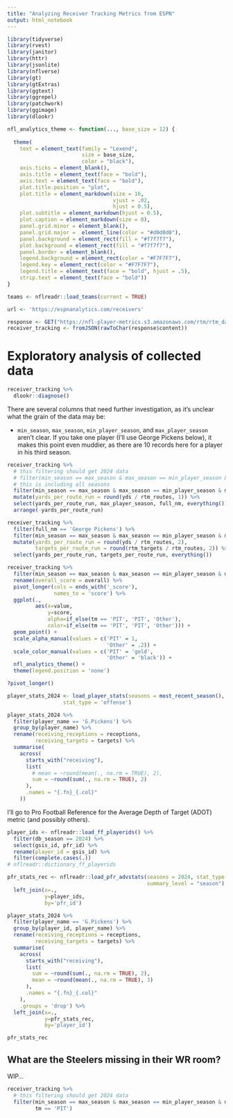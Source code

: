 ```yaml
---
title: "Analyzing Receiver Tracking Metrics from ESPN"
output: html_notebook
---
```


```r
library(tidyverse)
library(rvest)
library(janitor)
library(httr)
library(jsonlite)
library(nflverse)
library(gt)
library(gtExtras)
library(ggtext)
library(ggrepel)
library(patchwork)
library(ggimage)
library(dlookr)
```

```r
nfl_analytics_theme <- function(..., base_size = 12) {
  
  theme(
    text = element_text(family = "Lexend",
                        size = base_size,
                        color = "black"),
    axis.ticks = element_blank(),
    axis.title = element_text(face = "bold"),
    axis.text = element_text(face = "bold"),
    plot.title.position = "plot",
    plot.title = element_markdown(size = 16,
                                  vjust = .02,
                                  hjust = 0.5),
    plot.subtitle = element_markdown(hjust = 0.5),
    plot.caption = element_markdown(size = 8),
    panel.grid.minor = element_blank(),
    panel.grid.major =  element_line(color = "#d0d0d0"),
    panel.background = element_rect(fill = "#f7f7f7"),
    plot.background = element_rect(fill = "#f7f7f7"),
    panel.border = element_blank(),
    legend.background = element_rect(color = "#F7F7F7"),
    legend.key = element_rect(color = "#F7F7F7"),
    legend.title = element_text(face = "bold", hjust = .5),
    strip.text = element_text(face = "bold"))
}
```

```r
teams <- nflreadr::load_teams(current = TRUE)
```

```r
url <- 'https://espnanalytics.com/receivers'
```

```r
response <- GET("https://nfl-player-metrics.s3.amazonaws.com/rtm/rtm_data.json")
receiver_tracking <- fromJSON(rawToChar(response$content))
```

# Exploratory analysis of collected data 

```r
receiver_tracking %>% 
  dlookr::diagnose()
```

There are several columns that need further investigation, as it's unclear what the grain of the data may be: 

*  `min_season`, `max_season`, `min_player_season`, and `max_player_season` aren't clear. If you take one player (I'll use George Pickens below), it makes this point even muddier, as there are 10 records here for a player in his third season.

```r
receiver_tracking %>% 
  # this filtering should get 2024 data
  # filter(min_season == max_season & max_season == min_player_season & min_player_season == max_player_season & max_player_season == 2024) %>% 
  # this is including all seasons
  filter(min_season == max_season & max_season == min_player_season & min_player_season == max_player_season) %>% 
  mutate(yards_per_route_run = round(yds / rtm_routes, 1)) %>% 
  select(yards_per_route_run, max_player_season, full_nm, everything()) %>% 
  arrange(-yards_per_route_run)

```

```r
receiver_tracking %>% 
  filter(full_nm == 'George Pickens') %>% 
  filter(min_season == max_season & max_season == min_player_season & min_player_season == max_player_season) %>% 
  mutate(yards_per_route_run = round(yds / rtm_routes, 2),
         targets_per_route_run = round(rtm_targets / rtm_routes, 2)) %>% 
  select(yards_per_route_run, targets_per_route_run, everything())
```

```r
receiver_tracking %>% 
  filter(min_season == max_season & max_season == min_player_season & min_player_season == max_player_season & max_player_season == 2024) %>% 
  rename(overall_score = overall) %>% 
  pivot_longer(cols = ends_with('_score'),
               names_to = 'score') %>% 
  ggplot(.,
         aes(x=value,
             y=score,
             alpha=if_else(tm == 'PIT', 'PIT', 'Other'),
             color=if_else(tm == 'PIT', 'PIT', 'Other'))) + 
  geom_point() +
  scale_alpha_manual(values = c('PIT' = 1,
                                'Other' = .2)) + 
  scale_color_manual(values = c('PIT' = 'gold',
                                'Other' = 'black')) + 
  nfl_analytics_theme() +
  theme(legend.position = 'none')

?pivot_longer()
```



```r
player_stats_2024 <- load_player_stats(seasons = most_recent_season(),
                  stat_type = 'offense')
```

```r
player_stats_2024 %>% 
  filter(player_name == 'G.Pickens') %>% 
  group_by(player_name) %>% 
  rename(receiving_receptions = receptions,
         receiving_targets = targets) %>% 
  summarise(
    across(
      starts_with("receiving"),
      list(
        # mean = ~round(mean(., na.rm = TRUE), 2),
        sum = ~round(sum(., na.rm = TRUE), 2)
      ),
      .names = "{.fn}_{.col}"
    ))
```

I'll go to Pro Football Reference for the Average Depth of Target (ADOT) metric (and possibly others).

```r
player_ids <- nflreadr::load_ff_playerids() %>% 
  filter(db_season == 2024) %>% 
  select(gsis_id, pfr_id) %>% 
  rename(player_id = gsis_id) %>% 
  filter(complete.cases(.))
# nflreadr::dictionary_ff_playerids
```

```r
pfr_stats_rec <- nflreadr::load_pfr_advstats(seasons = 2024, stat_type = "rec",
                                             summary_level = "season") %>% 
  left_join(x=.,
            y=player_ids,
            by='pfr_id')
```

```r
player_stats_2024 %>% 
  filter(player_name == 'G.Pickens') %>% 
  group_by(player_id, player_name) %>% 
  rename(receiving_receptions = receptions,
         receiving_targets = targets) %>% 
  summarise(
    across(
      starts_with("receiving"),
      list(
        sum = ~round(sum(., na.rm = TRUE), 2),
        mean = ~round(mean(., na.rm = TRUE), 3)
      ),
      .names = "{.fn}_{.col}"
    ),
    .groups = 'drop') %>% 
  left_join(x=.,
            y=pfr_stats_rec,
            by='player_id')
```


```r
pfr_stats_rec
```

## What are the Steelers missing in their WR room? 

WIP...

```r
receiver_tracking %>% 
  # this filtering should get 2024 data
  filter(min_season == max_season & max_season == min_player_season & min_player_season == max_player_season & max_player_season == 2024,
         tm == 'PIT')
```


